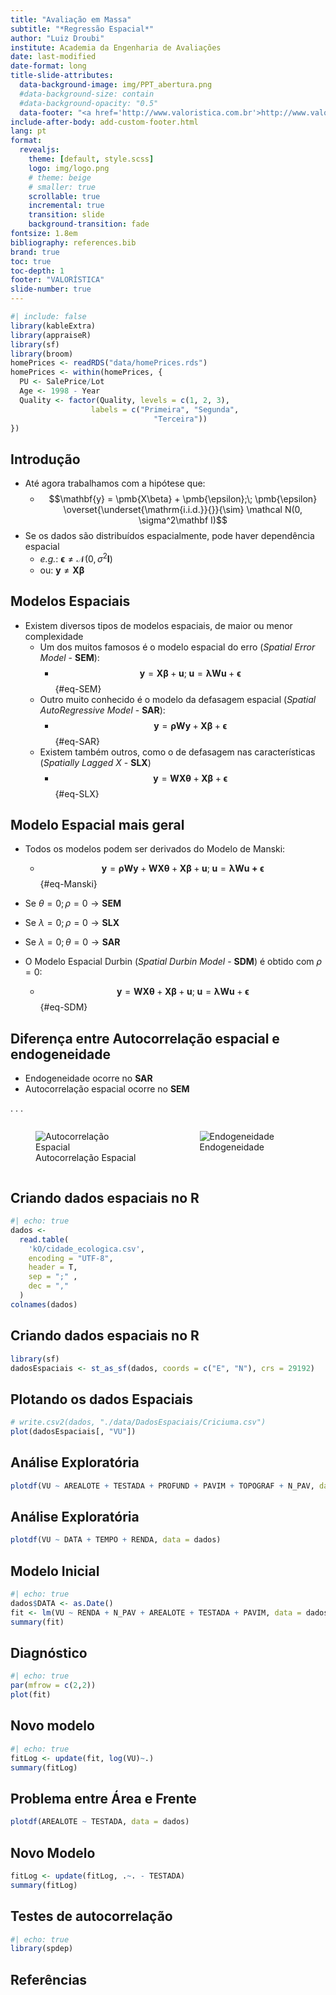 ```yaml
---
title: "Avaliação em Massa"
subtitle: "*Regressão Espacial*"
author: "Luiz Droubi"
institute: Academia da Engenharia de Avaliações
date: last-modified
date-format: long
title-slide-attributes:
  data-background-image: img/PPT_abertura.png
  #data-background-size: contain
  #data-background-opacity: "0.5"
  data-footer: "<a href='http://www.valoristica.com.br'>http://www.valoristica.com.br</a>"
include-after-body: add-custom-footer.html
lang: pt
format:
  revealjs:
    theme: [default, style.scss]
    logo: img/logo.png
    # theme: beige
    # smaller: true
    scrollable: true
    incremental: true
    transition: slide
    background-transition: fade
fontsize: 1.8em
bibliography: references.bib
brand: true
toc: true
toc-depth: 1
footer: "VALORÍSTICA"
slide-number: true
---
```


```r
#| include: false
library(kableExtra)
library(appraiseR)
library(sf)
library(broom)
homePrices <- readRDS("data/homePrices.rds")
homePrices <- within(homePrices, {
  PU <- SalePrice/Lot
  Age <- 1998 - Year
  Quality <- factor(Quality, levels = c(1, 2, 3),
                  labels = c("Primeira", "Segunda",
                                "Terceira"))
}) 
```

## Introdução

- Até agora trabalhamos com a hipótese que:
  - $$\mathbf{y} = \pmb{X\beta} + \pmb{\epsilon};\;  \pmb{\epsilon} \overset{\underset{\mathrm{i.i.d.}}{}}{\sim} \mathcal N(0, \sigma^2\mathbf I)$$

- Se os dados são distribuídos espacialmente, pode haver dependência espacial
  - *e.g.*: $\pmb{\epsilon} \neq \mathcal N(0, \sigma^2\mathbf I)$
  - ou: $\mathbf{y} \neq \pmb{X\beta}$

## Modelos Espaciais

- Existem diversos tipos de modelos espaciais, de maior ou menor complexidade
  - Um dos muitos famosos é o modelo espacial do erro (*Spatial Error Model* - **SEM**):
    - $$\mathbf y = \pmb{X\beta} + \mathbf{u}; \; \mathbf u = \pmb{\lambda W u} + \pmb{\epsilon}$${#eq-SEM}
  - Outro muito conhecido é o modelo da defasagem espacial (*Spatial AutoRegressive Model* - **SAR**):
    - $$\mathbf y = \pmb{\rho W y} + \pmb{X\beta} + \pmb{\epsilon}$${#eq-SAR}
  - Existem também outros, como o de defasagem nas características (*Spatially Lagged X* - **SLX**)
    - $$\mathbf y = \pmb{W X \theta} + \pmb{X\beta} + \pmb{\epsilon}$${#eq-SLX}

## Modelo Espacial mais geral

- Todos os modelos podem ser derivados do Modelo de Manski:
  - $$\mathbf y = \pmb{\rho W y} + \pmb{W X \theta} + \pmb{X\beta} + \mathbf u; \; \mathbf u = \pmb{\lambda W u + \epsilon}$${#eq-Manski}
  
- Se $\theta = 0; \rho = 0 \rightarrow \mathbf{SEM}$
- Se $\lambda = 0; \rho = 0 \rightarrow \mathbf{SLX}$
- Se $\lambda = 0; \theta = 0 \rightarrow \mathbf{SAR}$

- O Modelo Espacial Durbin (*Spatial Durbin Model* - **SDM**) é obtido com $\rho = 0$:
  - $$\mathbf y = \pmb{W X \theta} + \pmb{X\beta} + \mathbf u; \; \mathbf u = \pmb{\lambda W u} + \pmb{\epsilon}$${#eq-SDM}
  
## Diferença entre Autocorrelação espacial e endogeneidade

- Endogeneidade ocorre no **SAR**
- Autocorrelação espacial ocorre no **SEM**

. . . 

:::: {.columns}

::: {.column width="50%"}

![Autocorrelação Espacial](img/SpatialErrorModel.png)

:::

::: {.column width="50%"}

![Endogeneidade](img/SpatialLagModel.png)

:::
::::

## Criando dados espaciais no R

```r
#| echo: true
dados <-
  read.table(
    'kO/cidade_ecologica.csv',
    encoding = "UTF-8",
    header = T,
    sep = ";" ,
    dec = ","
  )
colnames(dados)
```

## Criando dados espaciais no R

```r
library(sf)
dadosEspaciais <- st_as_sf(dados, coords = c("E", "N"), crs = 29192)
```


## Plotando os dados Espaciais

```r
# write.csv2(dados, "./data/DadosEspaciais/Criciuma.csv")
plot(dadosEspaciais[, "VU"])
```

## Análise Exploratória

```r
plotdf(VU ~ AREALOTE + TESTADA + PROFUND + PAVIM + TOPOGRAF + N_PAV, data = dados )
```

## Análise Exploratória

```r
plotdf(VU ~ DATA + TEMPO + RENDA, data = dados)
```

## Modelo Inicial

```r
#| echo: true
dados$DATA <- as.Date()
fit <- lm(VU ~ RENDA + N_PAV + AREALOTE + TESTADA + PAVIM, data = dados)
summary(fit)
```

## Diagnóstico

```r
#| echo: true
par(mfrow = c(2,2))
plot(fit)
```

## Novo modelo

```r
#| echo: true
fitLog <- update(fit, log(VU)~.)
summary(fitLog)
```

## Problema entre Área e Frente

```r
plotdf(AREALOTE ~ TESTADA, data = dados)
```

## Novo Modelo

```r
fitLog <- update(fitLog, .~. - TESTADA)
summary(fitLog)
```




## Testes de autocorrelação

```r
#| echo: true
library(spdep)

```


  

## Referências
